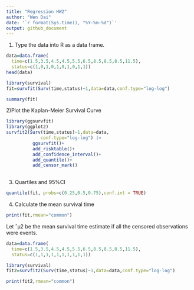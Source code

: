 ```yaml
---
title: "Regression HW2"
author: "Wen Dai"
date: '`r format(Sys.time(), "%Y-%m-%d")`'
output: github_document
---
```


1) Type the data into R as a data frame.
```r
data=data.frame(
  time=c(1.5,3.5,4.5,4.5,5.5,6.5,8.5,8.5,8.5,11.5),
  status=c(1,0,1,0,1,0,1,0,1,1))
head(data)

library(survival)
fit=survfit(Surv(time,status)~1,data=data,conf.type="log-log")

summary(fit)


```

2)Plot the Kaplan-Meier Survival Curve
```r
library(ggsurvfit)
library(ggplot2)
survfit2(Surv(time,status)~1,data=data,
             conf.type="log-log") |> 
          ggsurvfit()+
          add_risktable()+
          add_confidence_interval()+
          add_quantile()+
          add_censor_mark()
  
```

3) Quartiles and 95%CI
```r
quantile(fit, probs=c(0.25,0.5,0.75),conf.int = TRUE)
```

4) Calculate the mean survival time
```r
print(fit,rmean="common")
```

Let ˆμ2 be the mean survival time estimate if all the censored observations were events. 

```r
data=data.frame(
  time=c(1.5,3.5,4.5,4.5,5.5,6.5,8.5,8.5,8.5,11.5),
  status=c(1,1,1,1,1,1,1,1,1,1))

library(survival)
fit2=survfit2(Surv(time,status)~1,data=data,conf.type="log-log")

print(fit2,rmean="common")
```

